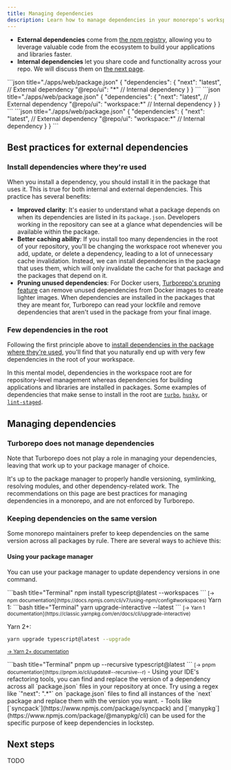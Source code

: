 ```yaml
---
title: Managing dependencies
description: Learn how to manage dependencies in your monorepo's workspace.
---
```



- **External dependencies** come from [the npm registry](https://www.npmjs.com/), allowing you to leverage valuable code from the ecosystem to build your applications and libraries faster.
- **Internal dependencies** let you share code and functionality across your repo. We will discuss them on [the next page](/repo/docs/crafting-your-repository/creating-an-internal-package).

<PackageManagerTabs>
<Tab>
```json title="./apps/web/package.json"
{
  "dependencies": {
    "next": "latest", // External dependency
    "@repo/ui": "*" // Internal dependency
  }
}
```
</Tab>
<Tab>
```json title="./apps/web/package.json"
{
  "dependencies": {
    "next": "latest", // External dependency
    "@repo/ui": "workspace:*" // Internal dependency
  }
}
```
</Tab>
<Tab>
```json title="./apps/web/package.json"
{
  "dependencies": {
    "next": "latest", // External dependency
    "@repo/ui": "workspace:*" // Internal dependency
  }
}
```
</Tab>
</PackageManagerTabs>

## Best practices for external dependencies

### Install dependencies where they're used

When you install a dependency, you should install it in the package that uses it. This is true for both internal and external dependencies. This practice has several benefits:

- **Improved clarity**: It's easier to understand what a package depends on when its dependencies are listed in its `package.json`. Developers working in the repository can see at a glance what dependencies will be available within the package.
- **Better caching ability**: If you install too many dependencies in the root of your repository, you'll be changing the workspace root whenever you add, update, or delete a dependency, leading to a lot of unnecessary cache invalidation. Instead, we can install dependencies in the package that uses them, which will only invalidate the cache for that package and the packages that depend on it.
- **Pruning unused dependencies**: For Docker users, [Turborepo's pruning feature](/TODO-LINK) can remove unused dependencies from Docker images to create lighter images. When dependencies are installed in the packages that they are meant for, Turborepo can read your lockfile and remove dependencies that aren't used in the package from your final image.

### Few dependencies in the root

Following the first principle above to [install dependencies in the package where they're used](#install-dependencies-where-theyre-used), you'll find that you naturally end up with very few dependencies in the root of your workspace.

In this mental model, dependencies in the workspace root are for repository-level management whereas dependencies for building applications and libraries are installed in packages. Some examples of dependencies that make sense to install in the root are [`turbo`](https://www.npmjs.com/package/turbo), [`husky`](https://www.npmjs.com/package/husky), or [`lint-staged`](https://www.npmjs.com/package/lint-staged).

## Managing dependencies

### Turborepo does not manage dependencies

Note that Turborepo does not play a role in managing your dependencies, leaving that work up to your package manager of choice.

It's up to the package manager to properly handle versioning, symlinking, resolving modules, and other dependency-related work. The recommendations on this page are best practices for managing dependencies in a monorepo, and are not enforced by Turborepo.

### Keeping dependencies on the same version

Some monorepo maintainers prefer to keep dependencies on the same version across all packages by rule. There are several ways to achieve this:

#### Using your package manager

You can use your package manager to update dependency versions in one command.

<PackageManagerTabs>
<Tab>
```bash title="Terminal"
npm install typescript@latest --workspaces
```
  <small>[→ npm documentation](https://docs.npmjs.com/cli/v7/using-npm/config#workspaces)</small>

</Tab>

<Tab>
Yarn 1:
```bash title="Terminal"
yarn upgrade-interactive --latest
```
<small>[→ Yarn 1 documentation](https://classic.yarnpkg.com/en/docs/cli/upgrade-interactive)</small>

Yarn 2+:

```bash title="Terminal"
yarn upgrade typescript@latest --upgrade
```

<small>[→ Yarn 2+ documentation](https://yarnpkg.com/cli/up)</small>

</Tab>

<Tab>
```bash title="Terminal"
pnpm up --recursive typescript@latest
```
  <small>[→ pnpm documentation](https://pnpm.io/cli/update#--recursive--r)</small>

</Tab>
</PackageManagerTabs>
- Using your IDE's refactoring tools, you can find and replace the version of a dependency across all `package.json` files in your repository at once. Try using a regex like `"next": ".*"` on `package.json` files to find all instances of the `next` package and replace them with the version you want.
- Tools like [`syncpack`](https://www.npmjs.com/package/syncpack) and [`manypkg`](https://www.npmjs.com/package/@manypkg/cli) can be used for the specific purpose of keep dependencies in lockstep.

## Next steps

TODO
